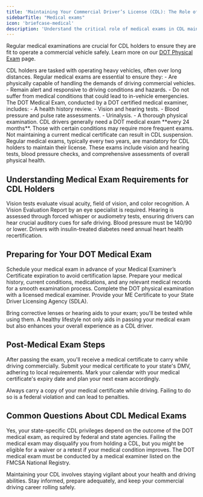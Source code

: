 ```yaml
---
title: 'Maintaining Your Commercial Driver’s License (CDL): The Role of Medical Exams'
sidebarTitle: "Medical exams"
icon: 'briefcase-medical'
description: 'Understand the critical role of medical exams in CDL maintenance, ensuring driver health and safety standards are met.'
---
```


Regular medical examinations are crucial for CDL holders to ensure they are fit to operate a commercial vehicle safely. Learn more on our [DOT Physical Exam](/maintain/dot-physical-exam) page.

<AccordionGroup>
  <Accordion title="Why Are Medical Exams Necessary for CDL Holders?">
    CDL holders are tasked with operating heavy vehicles, often over long distances. Regular medical exams are essential to ensure they:
    - Are physically capable of handling the demands of driving commercial vehicles.
    - Remain alert and responsive to driving conditions and hazards.
    - Do not suffer from medical conditions that could lead to in-vehicle emergencies.
  </Accordion> 

  <Accordion title="What is the DOT Medical Exam?">
    The DOT Medical Exam, conducted by a DOT certified medical examiner, includes:
    - A health history review.
    - Vision and hearing tests.
    - Blood pressure and pulse rate assessments.
    - Urinalysis.
    - A thorough physical examination.
  </Accordion> 

  <Accordion title="How Often Must CDL Drivers Get a Medical Exam?">
    CDL drivers generally need a DOT medical exam **every 24 months**. Those with certain conditions may require more frequent exams. Not maintaining a current medical certificate can result in CDL suspension.
  </Accordion> 
</AccordionGroup>

<CardGroup cols={2}>
  <Card title="Regular Medical Exams" icon="stethoscope" color="#007BFF">
    Regular medical exams, typically every two years, are mandatory for CDL holders to maintain their license.
  </Card>
  <Card title="Exam Components" icon="heart" color="#28A745">
    These exams include vision and hearing tests, blood pressure checks, and comprehensive assessments of overall physical health.
  </Card>
</CardGroup>

## Understanding Medical Exam Requirements for CDL Holders

<Tabs>
  <Tab title="Vision Standards">
    Vision tests evaluate visual acuity, field of vision, and color recognition. A Vision Evaluation Report by an eye specialist is required.
  </Tab>

  <Tab title="Hearing Standards">
    Hearing is assessed through forced whisper or audiometry tests, ensuring drivers can hear crucial auditory cues for safe driving.
  </Tab>
  <Tab title="Blood Pressure & Heart Health">
    Blood pressure must be 140/90 or lower. Drivers with insulin-treated diabetes need annual heart health recertification.
  </Tab>
</Tabs>

## Preparing for Your DOT Medical Exam

<Steps>
  <Step title="Schedule Your Exam">
    Schedule your medical exam in advance of your Medical Examiner’s Certificate expiration to avoid certification lapse.
  </Step>
  <Step title="Gather Required Documents">
    Prepare your medical history, current conditions, medications, and any relevant medical records for a smooth examination process.
  </Step>
  <Step title="Undergo the Examination">
    Complete the DOT physical examination with a licensed medical examiner.
  </Step>
  <Step title="Submit the ME Certificate">
    Provide your ME Certificate to your State Driver Licensing Agency (SDLA).
  </Step>
</Steps>

<Tip title="Vision and Hearing Aids"> Bring corrective lenses or hearing aids to your exam; you'll be tested while using them. </Tip> 
<Tip title="Stay Healthy"> A healthy lifestyle not only aids in passing your medical exam but also enhances your overall experience as a CDL driver. </Tip> 

## Post-Medical Exam Steps

<Steps>
  <Step title="Receive Your Medical Certificate">
    After passing the exam, you'll receive a medical certificate to carry while driving commercially.
  </Step> 
  <Step title="Submit to Your State DMV">
    Submit your medical certificate to your state's DMV, adhering to local requirements.
  </Step> 
  <Step title="Keep Track of Expiry Dates">
    Mark your calendar with your medical certificate's expiry date and plan your next exam accordingly.
  </Step> 
</Steps>

<Note> Always carry a copy of your medical certificate while driving. Failing to do so is a federal violation and can lead to penalties. </Note>

## Common Questions About CDL Medical Exams

<AccordionGroup>
  <Accordion title="Is my state-specific CDL affected by the medical exam?">
    Yes, your state-specific CDL privileges depend on the outcome of the DOT medical exam, as required by federal and state agencies.
  </Accordion>
  <Accordion title="What happens if I fail my medical exam?">
    Failing the medical exam may disqualify you from holding a CDL, but you might be eligible for a waiver or a retest if your medical condition improves.
  </Accordion>
  <Accordion title="Can I use any doctor for the DOT medical exam?">
    The DOT medical exam must be conducted by a medical examiner listed on the FMCSA National Registry.
  </Accordion>
</AccordionGroup>

Maintaining your CDL involves staying vigilant about your health and driving abilities. Stay informed, prepare adequately, and keep your commercial driving career rolling safely.

<Snippet file="cdl-premium.mdx" />
